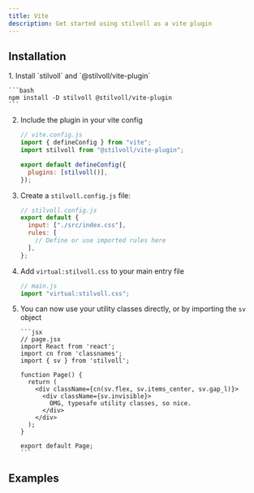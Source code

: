 ```yaml
---
title: Vite
description: Get started using stilvoll as a vite plugin
---
```



## Installation

<Steps>
1. Install `stilvoll` and `@stilvoll/vite-plugin`

    ```bash
    npm install -D stilvoll @stilvoll/vite-plugin
    ```

2.  Include the plugin in your vite config

    ```javascript
    // vite.config.js
    import { defineConfig } from "vite";
    import stilvoll from "@stilvoll/vite-plugin";

    export default defineConfig({
      plugins: [stilvoll()],
    });
    ```

3.  Create a `stilvoll.config.js` file:

    ```javascript
    // stilvoll.config.js
    export default {
      input: ["./src/index.css"],
      rules: [
        // Define or use imported rules here
      ],
    };
    ```

4.  Add `virtual:stilvoll.css` to your main entry file

    ```javascript
    // main.js
    import "virtual:stilvoll.css";
    ```

5.  You can now use your utility classes directly, or by importing the `sv` object

        ```jsx
        // page.jsx
        import React from 'react';
        import cn from 'classnames';
        import { sv } from 'stilvoll';

        function Page() {
          return (
            <div className={cn(sv.flex, sv.items_center, sv.gap_l)}>
              <div className={sv.invisible}>
                OMG, typesafe utility classes, so nice.
              </div>
            </div>
          );
        }

        export default Page;
        ```

</Steps>

## Examples

<LinkCard
  title="Vite"
  href="https://github.com/lucasdinonolte/stilvoll/tree/main/examples/vite"
/>
